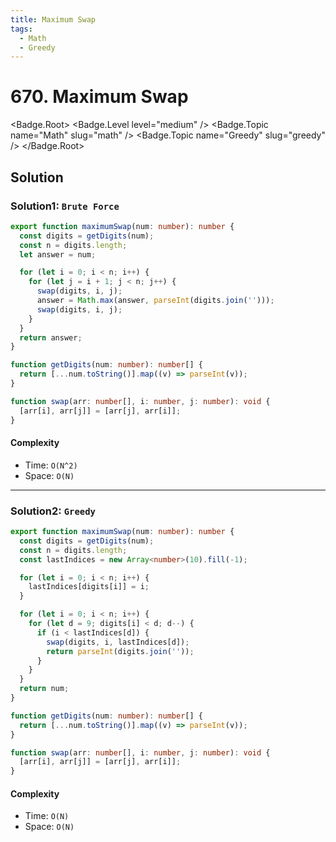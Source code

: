 ```yaml
---
title: Maximum Swap
tags:
  - Math
  - Greedy
---
```


# 670. Maximum Swap

<Badge.Root>
  <Badge.Level level="medium" />
  <Badge.Topic name="Math" slug="math" />
  <Badge.Topic name="Greedy" slug="greedy" />
</Badge.Root>

## Solution

### Solution1: `Brute Force`

```typescript filename="solution.ts" copy
export function maximumSwap(num: number): number {
  const digits = getDigits(num);
  const n = digits.length;
  let answer = num;

  for (let i = 0; i < n; i++) {
    for (let j = i + 1; j < n; j++) {
      swap(digits, i, j);
      answer = Math.max(answer, parseInt(digits.join('')));
      swap(digits, i, j);
    }
  }
  return answer;
}

function getDigits(num: number): number[] {
  return [...num.toString()].map((v) => parseInt(v));
}

function swap(arr: number[], i: number, j: number): void {
  [arr[i], arr[j]] = [arr[j], arr[i]];
}
```

#### Complexity

- Time: `O(N^2)`
- Space: `O(N)`

---

### Solution2: `Greedy`

```typescript filename="solution.ts" copy
export function maximumSwap(num: number): number {
  const digits = getDigits(num);
  const n = digits.length;
  const lastIndices = new Array<number>(10).fill(-1);

  for (let i = 0; i < n; i++) {
    lastIndices[digits[i]] = i;
  }

  for (let i = 0; i < n; i++) {
    for (let d = 9; digits[i] < d; d--) {
      if (i < lastIndices[d]) {
        swap(digits, i, lastIndices[d]);
        return parseInt(digits.join(''));
      }
    }
  }
  return num;
}

function getDigits(num: number): number[] {
  return [...num.toString()].map((v) => parseInt(v));
}

function swap(arr: number[], i: number, j: number): void {
  [arr[i], arr[j]] = [arr[j], arr[i]];
}
```

#### Complexity

- Time: `O(N)`
- Space: `O(N)`

<ProblemLink
  codingSite="leetcode"
  href="https://leetcode.com/problems/maximum-swap"
  title="Maximum Swap"
/>
